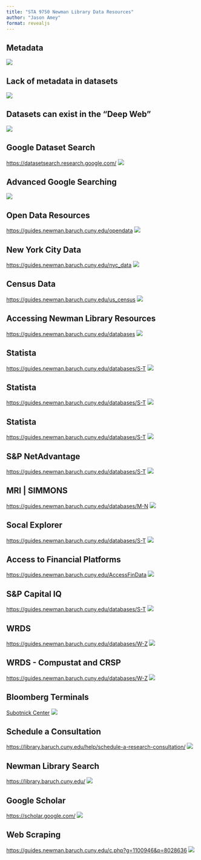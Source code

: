 ```yaml
---
title: "STA 9750 Newman Library Data Resources"
author: "Jason Amey"
format: revealjs
---
```


## Metadata
![](images/metadata.jpg)

## Lack of metadata in datasets
![](images/dataset-difficult-to-locate.jpg)

## Datasets can exist in the "Deep Web"
![](images/deep-web.jpg)

## Google Dataset Search
[https://datasetsearch.research.google.com/](https://datasetsearch.research.google.com/)
![](images/google-dataset-search.jpg)


## Advanced Google Searching
![](images/advanced-google.jpg)


## Open Data Resources
[https://guides.newman.baruch.cuny.edu/opendata](https://guides.newman.baruch.cuny.edu/opendata)
![](images/open-data-charlie.jpg)




## New York City Data
[https://guides.newman.baruch.cuny.edu/nyc_data](https://guides.newman.baruch.cuny.edu/nyc_data)
![](images/nyc-data.jpg)

## Census Data
[https://guides.newman.baruch.cuny.edu/us_census](https://guides.newman.baruch.cuny.edu/us_census)
![](images/census-data.jpg)


## Accessing Newman Library Resources
[https://guides.newman.baruch.cuny.edu/databases](https://guides.newman.baruch.cuny.edu/databases)
![](images/newman-library-databases.jpg)

## Statista
[https://guides.newman.baruch.cuny.edu/databases/S-T](https://guides.newman.baruch.cuny.edu/databases/S-T)
![](images/statista-1.jpg)


## Statista
[https://guides.newman.baruch.cuny.edu/databases/S-T](https://guides.newman.baruch.cuny.edu/databases/S-T)
![](images/statista-2.jpg)

## Statista
[https://guides.newman.baruch.cuny.edu/databases/S-T](https://guides.newman.baruch.cuny.edu/databases/S-T)
![](images/statista-3.jpg)


## S&P NetAdvantage
[https://guides.newman.baruch.cuny.edu/databases/S-T](https://guides.newman.baruch.cuny.edu/databases/S-T)
![](images/net-advantage.jpg)


## MRI | SIMMONS
[https://guides.newman.baruch.cuny.edu/databases/M-N](https://guides.newman.baruch.cuny.edu/databases/M-N)
![](images/mri-simmons.jpg)

## Socal Explorer
[https://guides.newman.baruch.cuny.edu/databases/S-T](https://guides.newman.baruch.cuny.edu/databases/S-T)
![](images/social-explorer.jpg)

## Access to Financial Platforms
[https://guides.newman.baruch.cuny.edu/AccessFinData](https://guides.newman.baruch.cuny.edu/AccessFinData)
![](images/access-to-finance-platforms.jpg)

## S&P Capital IQ
[https://guides.newman.baruch.cuny.edu/databases/S-T](https://guides.newman.baruch.cuny.edu/databases/S-T)
![](images/cap-iq.jpg)


## WRDS
[https://guides.newman.baruch.cuny.edu/databases/W-Z](https://guides.newman.baruch.cuny.edu/databases/W-Z)
![](images/wrds-1.jpg)

## WRDS - Compustat and CRSP 
[https://guides.newman.baruch.cuny.edu/databases/W-Z](https://guides.newman.baruch.cuny.edu/databases/W-Z)
![](images/wrds-2.jpg)



## Bloomberg Terminals
[Subotnick Center](https://zicklin.baruch.cuny.edu/faculty-research/centers-institutes/subotnick-financial-services-center/)
![](images/bloomberg.jpg)


## Schedule a Consultation
[https://library.baruch.cuny.edu/help/schedule-a-research-consultation/](https://library.baruch.cuny.edu/help/schedule-a-research-consultation)
![](images/schedule-consultation.jpg)


## Newman Library Search
[https://library.baruch.cuny.edu/](https://library.baruch.cuny.edu/)
![](images/newman-library-search.jpg)

## Google Scholar
[https://scholar.google.com/](https://scholar.google.com/)
![](images/google-scholar.jpg)


## Web Scraping
[https://guides.newman.baruch.cuny.edu/c.php?g=1100946&p=8028636](https://guides.newman.baruch.cuny.edu/c.php?g=1100946&p=8028636)
![](images/web-scraping.jpg)





